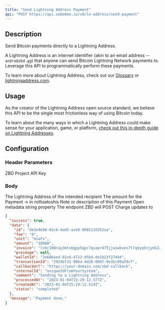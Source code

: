 ```yaml
---
title: "Send Lightning Address Payment"
api: "POST https://api.zebedee.io/v0/ln-address/send-payment"
---
```


## Description

Send Bitcoin payments directly to a Lightning Address.

A Lightning Address is an internet identifier (akin to an email address -- `andre@zbd.gg`) that anyone can send Bitcoin Lightning Network payments to. Leverage this API to programmatically perform these payments.

To learn more about Lightning Address, check out our [Glossary](/docs/glossary) or [lightningaddress.com](lightningaddress.com).

## Usage

As the creator of the Lightning Address open source standard, we believe this API to be the single most frictionless way of using Bitcoin today.

To learn about the many ways in which a Lightning Address could make sense for your application, game, or platform, [check out this in-depth guide on Lightning Addresses](/docs/guides/custom-lightning-address-app).

## Configuration

### Header Parameters

<ParamField required default="application/json" header="Content-Type" type="application/json" />

<ParamField required header="apikey" type="string">
  ZBD Project API Key
</ParamField>

### Body

<ParamField required body="lnAddress" type="string">
  The Lightning Address of the intended recipient
</ParamField>

<ParamField required body="amount" type="string">
  The amount for the Payment -> in millisatoshis
</ParamField>

<ParamField initialValue="‎" body="comment" type="string">
  Note or description of this Payment
</ParamField>

<ParamField initialValue="‎" body="internalId" type="string">
  Open metadata string property
</ParamField>

<ParamField initialValue="‎" body="callbackUrl" type="string">
  The endpoint ZBD will POST Charge updates to
</ParamField>

<CodeGroup />

<ResponseExample>

```json Response
{
  "success": true,
  "data": {
    "id": "db3e9e98-82c6-4ad5-acb8-900212d352aa",
    "fee": "0",
    "unit": "msats",
    "amount": "10000",
    "invoice": "lnbc100n1p3mtx6gpp5qpc7qvapr475jjazwkves7t7qdyq5njym52z5r6mg0a9d79w783shp5xt5ts9t74akf67j59ynkr5qz8x3hs4g09d3dttmjrwwdhrxgc03qcqzpgxqzfvsp59uasmyhqwfuek2dwyfla6dn7la5wxkwzmlvvhcuptxdxsxs8d24q9qyyssqslvgpll5cwtcmhr0ch607gg463xc3s2g7mfww2dr3l0f29czt7eq03rylyg5g09qz0w97qv87mmmcyj0ytfahhzc6y79je5vsf67tgcp8248ez",
    "preimage": null,
    "walletId": "2e686eed-82c6-4722-95bd-de1b23f27d44",
    "transactionId": "2924bf31-96ba-4d26-80df-9e35c09a59cf",
    "callbackUrl": "https://your-domain.com/zbd-callback",
    "internalId": "uniqueIdFromYourSystem",
    "comment": "Sending to a Lightning Address",
    "processedAt": "2023-01-04T15:29:12.577Z",
    "createdAt": "2023-01-04T15:29:12.514Z",
    "status": "completed"
  },
  "message": "Payment done."
}
```

</ResponseExample>
